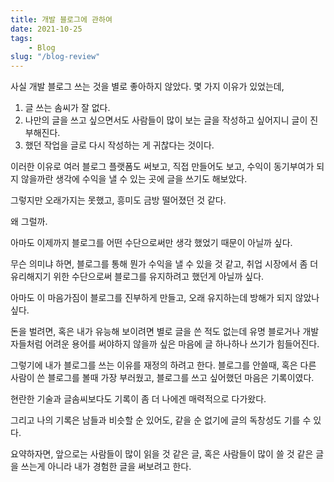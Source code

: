 ```yaml
---
title: 개발 블로그에 관하여
date: 2021-10-25
tags:
    - Blog
slug: "/blog-review"
---
```


사실 개발 블로그 쓰는 것을 별로 좋아하지 않았다. 몇 가지 이유가 있었는데,

1. 글 쓰는 솜씨가 잘 없다.
2. 나만의 글을 쓰고 싶으면서도 사람들이 많이 보는 글을 작성하고 싶어지니 글이 진부해진다.
3. 했던 작업을 글로 다시 작성하는 게 귀찮다는 것이다.

이러한 이유로 여러 블로그 플랫폼도 써보고, 직접 만들어도 보고, 수익이 동기부여가 되지 않을까란 생각에 수익을 낼 수 있는 곳에 글을 쓰기도 해보았다.

그렇지만 오래가지는 못했고, 흥미도 금방 떨어졌던 것 같다.

왜 그럴까.

아마도 이제까지 블로그를 어떤 수단으로써만 생각 했었기 때문이 아닐까 싶다.

무슨 의미냐 하면, 블로그를 통해 뭔가 수익을 낼 수 있을 것 같고, 취업 시장에서 좀 더 유리해지기 위한 수단으로써 블로그를 유지하려고 했던게 아닐까 싶다.

아마도 이 마음가짐이 블로그를 진부하게 만들고, 오래 유지하는데 방해가 되지 않았나 싶다.

돈을 벌려면, 혹은 내가 유능해 보이려면 별로 글을 쓴 적도 없는데 유명 블로거나 개발자들처럼 어려운 용어를 써야하지 않을까 싶은 마음에 글 하나하나 쓰기가 힘들어진다.

그렇기에 내가 블로그를 쓰는 이유를 재정의 하려고 한다. 블로그를 안쓸때, 혹은 다른 사람이 쓴 블로그를 볼때 가장 부러웠고, 블로그를 쓰고 싶어했던 마음은 기록이였다.

현란한 기술과 글솜씨보다도 기록이 좀 더 나에겐 매력적으로 다가왔다.

그리고 나의 기록은 남들과 비슷할 순 있어도, 같을 순 없기에 글의 독창성도 기를 수 있다.

요약하자면, 앞으로는 사람들이 많이 읽을 것 같은 글, 혹은 사람들이 많이 쓸 것 같은 글을 쓰는게 아니라 내가 경험한 글을 써보려고 한다.